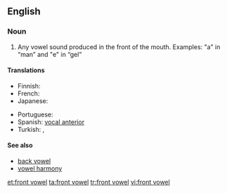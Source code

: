 {{wikipedia}}
==English==

===Noun===
{{en-noun|head=[[front]] [[vowel]]}}

# {{phonetics}} Any vowel sound produced in the front of the mouth. Examples: "a" in “man” and "e" in “gel”

====Translations====
{{trans-top|Any vowel sound produced in the front of the mouth}}
* Finnish: {{t+|fi|etuvokaali}}
* French: {{t+|fr|voyelle antérieure|f}}
* Japanese: {{t-|ja|前舌母音|tr=maejitaboin|sc=Jpan}}
{{trans-mid}}
* Portuguese: {{t-|pt|vogal anterior|f}}
* Spanish: [[vocal anterior]] {{m}}
* Turkish: {{t+|tr|ince ünlü}},  {{t-|tr|ince sesli}}
{{trans-bottom}}

====See also====
* [[back vowel]]
* [[vowel harmony]]

[[et:front vowel]]
[[ta:front vowel]]
[[tr:front vowel]]
[[vi:front vowel]]